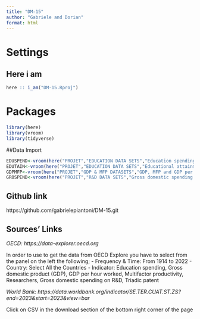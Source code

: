 ```yaml
---
title: "DM-15"
author: "Gabriele and Dorian"
format: html
---
```


# Settings
## Here i am

```r
here :: i_am("DM-15.Rproj")
```
# Packages

```r
library(here)
library(vroom)
library(tidyverse)
```

##Data Import
```r
EDUSPEND<-vroom(here("PROJET","EDUCATION DATA SETS","Education spending (OECD).csv"))
EDUTAIN<-vroom(here("PROJET","EDUCATION DATA SETS","Educational attainment, at least completed short-cycle tertiary, population 25+, total (World Bank).csv"))
GDPMFP<-vroom(here("PROJET","GDP & MFP DATASETS","GDP, MFP and GDP per hour worked (OECD).csv"))
GROSPEND<-vroom(here("PROJET","R&D DATA SETS","Gross domestic spending in R&D, Researchers per countries & Tridic Patent families (OECD).csv"))
```

## Github link

https://github.com/gabrielepiantoni/DM-15.git

## Sources' Links

*OECD: https://data-explorer.oecd.org*

In order to use to get the data from OECD Explore you have to select from the panel on the left the following;
- Frequency & Time: From 1914 to 2022
- Country: Select All the Countries
- Indicator:  Education spending, Gross domestic product (GDP), GDP per hour worked, Multifactor productivity, Researchers, Gross domestic spending on R&D, Triadic patent

*World Bank: https://data.worldbank.org/indicator/SE.TER.CUAT.ST.ZS?end=2023&start=2023&view=bar*

Click on CSV in the download section of the bottom right corner of the page